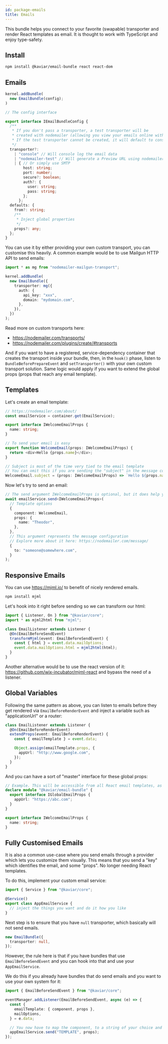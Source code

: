 ```yaml
---
id: package-emails
title: Emails
---
```



<PackageHeader version="1.1.0" packageName="email-bundle" containsTypeDefs />

This bundle helps you connect to your favorite (swapable) transporter and render React templates as email. It is thought to work with TypeScript and enjoy type-safety.

## Install

```bash
npm install @kaviar/email-bundle react react-dom
```

## Emails

```typescript
kernel.addBundle(
  new EmailBundle(config);
)

// The config interface

export interface IEmailBundleConfig {
  /**
   * If you don't pass a transporter, a test transporter will be
   * created with nodemailer (allowing you view your emails online without any SMTP).
   * If the test transporter cannot be created, it will default to console
   */
  transporter?:
    | "console" // Will console log the email data
    | "nodemailer-test" // Will generate a Preview URL using nodemailer test accounts
    | { // Or simply use SMTP
        host: string;
        port: number;
        secure?: boolean;
        auth?: {
          user: string;
          pass: string;
        };
      };
  defaults: {
    from?: string;
    /**
     * Inject global properties
     */
    props?: any;
  };
}
```

You can use it by either providing your own custom transport, you can customise this heavily. A common example would be to use Mailgun HTTP API to send emails:

```typescript
import * as mg from "nodemailer-mailgun-transport";

kernel.addBundle(
  new EmailBundle({
    transporter: mg({
      auth: {
        api_key: "xxx",
        domain: "mydomain.com",
      },
    }),
  })
);
```

Read more on custom transports here:

- https://nodemailer.com/transports/
- https://nodemailer.com/plugins/create/#transports

And if you want to have a registered, service-dependency container that creates the transport inside your bundle, then, in the `hook()` phase, listen to `BundleBeforePrepareEvent` and `setTransporter()` with your own custom transport solution. Same logic would apply if you want to extend the global props (props that reach any email template).

## Templates

Let's create an email template:

```typescript
// https://nodemailer.com/about/
const emailService = container.get(EmailService);

export interface IWelcomeEmailProps {
  name: string;
}

// To send your email is easy
export function WelcomeEmail(props: IWelcomeEmailProps) {
  return <div>Hello {props.name}</div>;
}

// Subject is most of the time very tied to the email template
// You can omit this if you are sending the "subject" in the message configuration
WelcomeEmail.subject = (props: IWelcomeEmailProps) => `Hello ${props.name}`;
```

Now let's try to send an email:

```typescript
// The send argument IWelcomeEmailProps is optional, but it does help you ensure the props is correctly sent
await emailService.send<IWelcomeEmailProps>(
  // Template options
  {
    component: WelcomeEmail,
    props: {
      name: "Theodor",
    },
  },
  // This argument represents the message configuration
  // Explore more about it here: https://nodemailer.com/message/
  {
    to: "someone@somewhere.com",
  }
);
```

## Responsive Emails

You can use https://mjml.io/ to benefit of nicely rendered emails.

```bash
npm install mjml
```

Let's hook into it right before sending so we can transform our html:

```typescript
import { Listener, On } from "@kaviar/core";
import * as mjml2html from "mjml";

class EmailListener extends Listener {
  @On(EmailBeforeSendEvent)
  transformMjml(event: EmailBeforeSendEvent) {
    const { html } = event.data.mailOptions;
    event.data.mailOptions.html = mjml2html(html);
  }
}
```

Another alternative would be to use the react version of it: https://github.com/wix-incubator/mjml-react and bypass the need of a listener.

## Global Variables

Following the same pattern as above, you can listen to emails before they get rendered via `EmailBeforeRenderEvent` and inject a variable such as "applicationUrl" or a router:

```ts
class EmailListener extends Listener {
  @On(EmailBeforeRenderEvent)
  extendProps(event: EmailBeforeRenderEvent) {
    const { emailTemplate } = event.data;

    Object.assign(emailTemplate.props, {
      appUrl: "http://www.google.com",
    });
  }
}
```

And you can have a sort of "master" interface for these global props:

```ts
// Example. This will be accessible from all React email templates, as long with their defined properties.
declare module "@kaviar/email-bundle" {
  export interface IGlobalEmailProps {
    appUrl: "https://abc.com";
  }
}

export interface IWelcomeEmailProps {
  name: string;
}
```

## Fully Customised Emails

It is also a common use-case where you send emails through a provider which lets you customize them visually. This means that you send a "key" which identifies the email, and some "props". No longer needing React templates.

To do this, implement your custom email service:

```ts
import { Service } from "@kaviar/core";

@Service()
export class AppEmailService {
  // inject the things you want and do it how you like
}
```

Next step is to ensure that you have `null` transporter, which basically will not send emails.

```ts
new EmailBundle({
  transporter: null,
});
```

However, the rule here is that if you have bundles that use `EmailBeforeSendEvent` and you can hook into that and use your `AppEmailService`.

We do this if you already have bundles that do send emails and you want to use your own system for it:

```ts
import { EmailBeforeSendEvent } from "@kaviar/core";

eventManager.addListener(EmailBeforeSendEvent, async (e) => {
  const {
    emailTemplate: { component, props },
    mailOptions,
  } = e.data;

  // You now have to map the component, to a string of your choice and voila!
  appEmailService.send("TEMPLATE", props);
});
```
